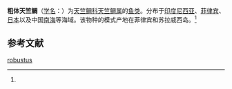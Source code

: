 {{Speciesbox
| name = 粗体天竺鲷
| status = 
| status_system = 
| image = 
| genus = Apogon
| species = robustus
| authority = (Smith et Radcliffe, 1911)<ref name='id7227'>{{cite web| url =http://www.bioinfo.cn/db05/BjdwSpecies.php?action=view&id=7227| title =粗体天竺鲷| work =《中国动物物种编目数据库》| publisher =中国科学院微生物研究所| author =中国科学院动物研究所| accessdate =2009-04-16| deadurl =yes| archiveurl =https://web.archive.org/web/20160305044724/http://www.bioinfo.cn/db05/BjdwSpecies.php?action=view&id=7227| archivedate =2016-03-05}}</ref>
}}

'''粗体天竺鲷'''（[[学名|学名]]：{{lang|la|''Apogon robustus''}}）为[[天竺鲷科|天竺鲷科]][[天竺鲷属|天竺鲷属]]的[[鱼类|鱼类]]。分布于[[印度尼西亚|印度尼西亚]]、[[菲律宾|菲律宾]]、[[日本|日本]]以及中国[[南海|南海]]等海域。该物种的模式产地在菲律宾和苏拉威西岛。<ref name='id7227'/>

== 参考文献 ==
{{reflist}}

{{Wikispecies|Apogon robustus}}
{{Taxonbar|from=Q15233322}}

[[Category:天竺鲷属|robustus]]


{{鲈形目小作品}}